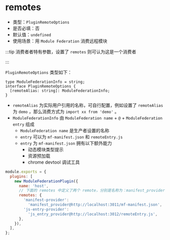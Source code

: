 # remotes

- 类型：`PluginRemoteOptions`
- 是否必填：否
- 默认值：`undefined`
- 使用场景：用 `Module Federation` 消费远程模块

:::tip
消费者者特有参数，设置了 `remotes` 则可认为这是一个消费者

:::

`PluginRemoteOptions` 类型如下：

```tsx
type ModuleFederationInfo = string;
interface PluginRemoteOptions {
  [remoteAlias: string]: ModuleFederationInfo;
}
```

- `remoteAlias` 为实际用户引用的名称，可自行配置，例如设置了 `remoteAlias` 为 `demo` ，那么消费方式为 `import xx from 'demo'` 。
- `ModuleFederationInfo` 由 `ModuleFederation name` + `@` + `ModuleFederation entry` 组成
  - `ModuleFederation name` 是生产者设置的名称
  - `entry` 可以为 `mf-manifest.json` 和 `remoteEntry.js`
  - `entry` 为 `mf-manifest.json` 拥有以下额外能力
    - 动态模块类型提示
    - 资源预加载
    - chrome devtool 调试工具

```js
module.exports = {
  plugins: [
    new ModuleFederationPlugin({
      name: 'host',
      // 下面的 remotes 中定义了两个 remote，分别是名称为：manifest_provider 在 3011 端口启动的项目、js_entry_provider 在 3012 端口启动的项目
      remotes: {
        'manifest-provider':
          'manifest_provider@http://localhost:3011/mf-manifest.json',
        'js-entry-provider':
          'js_entry_provider@http://localhost:3012/remoteEntry.js',
      },
    }),
  ],
};
```
